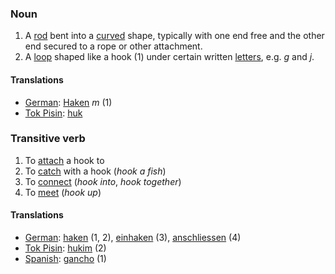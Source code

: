 ===Noun===

# A [[rod]] bent into a [[curve]]d shape, typically with one end free and the other end secured to a rope or other attachment.
# A [[loop]] shaped like a hook (1) under certain written [[letter]]s, e.g. ''g'' and ''j''.

====Translations====

*[[German]]: [[Haken]] ''m'' (1)
*[[Tok Pisin]]: [[huk]]

===Transitive verb===

# To [[attach]] a hook to
# To [[catch]] with a hook (''hook a fish'')
# To [[connect]] (''hook into'', ''hook together'')
# To [[meet]] (''hook up'')

====Translations====

*[[German]]: [[haken]] (1, 2), [[einhaken]] (3), [[anschliessen]] (4)
*[[Tok Pisin]]: [[hukim]] (2)
*[[Spanish]]: [[gancho]] (1)